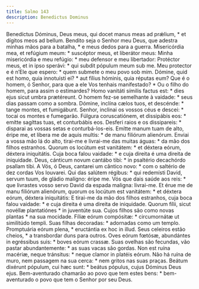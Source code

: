 ```yaml
---
title: Salmo 143
description: Benedictus Dominus
---
```


<div class="side-by-side not-content">
  <span class="text-justify">
    Benedíctus Dóminus, Deus meus, qui docet manus meas ad prǽlium, * et dígitos
    meos ad bellum.
  </span>
  <span class="text-justify">
    Bendito seja o Senhor meu Deus, que adestra minhas mãos para a batalha, * e
    meus dedos para a guerra.
  </span>
  <span class="text-justify">
    Misericórdia mea, et refúgium meum: * suscéptor meus, et liberátor meus:
  </span>
  <span class="text-justify">
    Minha misericórdia e meu refúgio: * meu defensor e meu libertador:
  </span>
  <span class="text-justify">
    Protéctor meus, et in ipso sperávi: * qui subdit pópulum meum sub me.
  </span>
  <span class="text-justify">
    Meu protector e é n’Ele que espero: * quem submete o meu povo sob mim.
  </span>
  <span class="text-justify">
    Dómine, quid est homo, quia innotuísti ei? * aut fílius hóminis, quia
    réputas eum?
  </span>
  <span class="text-justify">
    Que é o homem, ó Senhor, para que a ele Vos tenhais manifestado? * Ou o
    filho do homem, para assim o estimardes?
  </span>
  <span class="text-justify">
    Homo vanitáti símilis factus est: * dies ejus sicut umbra prætéreunt.
  </span>
  <span class="text-justify">
    O homem fez-se semelhante à vaidade: * seus dias passam como a sombra.
  </span>
  <span class="text-justify">
    Dómine, inclína cælos tuos, et descénde: * tange montes, et fumigábunt.
  </span>
  <span class="text-justify">
    Senhor, inclinai os vossos céus e descei: * tocai os montes e fumegarão.
  </span>
  <span class="text-justify">
    Fúlgura coruscatiónem, et dissipábis eos: * emítte sagíttas tuas, et
    conturbábis eos.
  </span>
  <span class="text-justify">
    Desferi raios e os dissipareis: * disparai as vossas setas e
    conturbá-los-eis.
  </span>
  <span class="text-justify">
    Emítte manum tuam de alto, éripe me, et líbera me de aquis multis: * de manu
    filiórum alienórum.
  </span>
  <span class="text-justify">
    Enviai a vossa mão lá do alto, tirai-me e livrai-me das muitas águas: * da
    mão dos filhos estranhos.
  </span>
  <span class="text-justify">
    Quorum os locútum est vanitátem: * et déxtera eórum, déxtera iniquitátis.
  </span>
  <span class="text-justify">
    Cuja boca falou vaidade: * e cuja direita é uma direita de iniquidade.
  </span>
  <span class="text-justify">
    Deus, cánticum novum cantábo tibi: * in psaltério decachórdo psallam tibi.
  </span>
  <span class="text-justify">
    A Vós, ó Deus, cantarei um cântico novo: * com o saltério de dez cordas Vos
    louvarei.
  </span>
  <span class="text-justify">
    Qui das salútem régibus: * qui redemísti David, servum tuum, de gládio
    malígno: éripe me.
  </span>
  <span class="text-justify">
    Vós que dais saúde aos reis: * que livrastes vosso servo David da espada
    maligna: livrai-me.
  </span>
  <span class="text-justify">
    Et érue me de manu filiórum alienórum, quorum os locútum est vanitátem: * et
    déxtera eórum, déxtera iniquitátis:
  </span>
  <span class="text-justify">
    E tirai-me da mão dos filhos estranhos, cuja boca falou vaidade: * e cuja
    direita é uma direita de iniquidade.
  </span>
  <span class="text-justify">
    Quorum fílii, sicut novéllæ plantatiónes * in juventúte sua.
  </span>
  <span class="text-justify">
    Cujos filhos são como novas plantas * na sua mocidade.
  </span>
  <span class="text-justify">
    Fíliæ eórum compósitæ: * circumornátæ ut similitúdo templi.
  </span>
  <span class="text-justify">
    Suas filhas decoradas: * adornadas como um templo.
  </span>
  <span class="text-justify">
    Promptuária eórum plena, * eructántia ex hoc in illud.
  </span>
  <span class="text-justify">
    Seus celeiros estão cheios, * a transbordar duns para outros.
  </span>
  <span class="text-justify">
    Oves eórum fœtósæ, abundántes in egréssibus suis: * boves eórum crassæ.
  </span>
  <span class="text-justify">
    Suas ovelhas são fecundas, vão pastar abundantemente: * as suas vacas são
    gordas.
  </span>
  <span class="text-justify">
    Non est ruína macériæ, neque tránsitus: * neque clamor in platéis eórum.
  </span>
  <span class="text-justify">
    Não há ruína de muro, nem passagem na sua cerca: * nem gritos nas suas
    praças.
  </span>
  <span class="text-justify">
    Beátum dixérunt pópulum, cui hæc sunt: * beátus pópulus, cujus Dóminus Deus
    ejus.
  </span>
  <span class="text-justify">
    Bem-aventurado chamarão ao povo que tem estes bens: * bem-aventurado o povo
    que tem o Senhor por seu Deus.
  </span>
</div>
